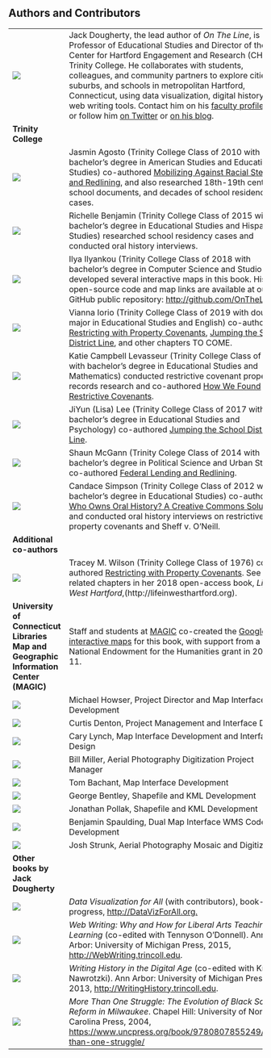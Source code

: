 ## Authors and Contributors {-}

|               |               |
| ------------- | ------------- |
| ![](images/dougherty-jack-150.png) | Jack Dougherty, the lead author of *On The Line*, is Professor of Educational Studies and Director of the Center for Hartford Engagement and Research (CHER) at Trinity College. He collaborates with students, colleagues, and community partners to explore cities, suburbs, and schools in metropolitan Hartford, Connecticut, using data visualization, digital history, and web writing tools. Contact him on his [faculty profile page](http://internet2.trincoll.edu/facprofiles/Default.aspx?fid=1004266), or follow him [on Twitter](http://twitter.com/doughertyjack) or [on his blog](http://commons.trincoll.edu/jackdougherty). |
| **Trinity College**  |   |
| ![](images/agosto-jasmin-150.png) | Jasmin Agosto (Trinity College Class of 2010 with bachelor's degree in American Studies and Educational Studies) co-authored [Mobilizing Against Racial Steering and Redlining](challenging.html#mobilizing-against-racial-steering-and-redlining), and also researched 18th-19th century school documents, and decades of school residency cases.     |
| ![](images/benjamin-richelle-150.png)  | Richelle Benjamin (Trinity College Class of 2015 with bachelor's degree in Educational Studies and Hispanic Studies) researched school residency cases and conducted oral history interviews.   |
| ![](images/ilyankou-ilya-150.png) | Ilya Ilyankou (Trinity College Class of 2018 with bachelor's degree in Computer Science and Studio Arts) developed several interactive maps in this book. His open-source code and map links are available at our GitHub public repository: <http://github.com/OnTheLine/>.    |
| ![](images/iorio-vianna-150.png) | Vianna Iorio (Trinity College Class of 2019 with double major in Educational Studies and English) co-authored [Restricting with Property Covenants](separating.html#restricting-with-property-covenants), [Jumping the School District Line](challenging.html#jumping-the-school-district-line), and other chapters TO COME.   |
| ![](images/levasseur-katie-150.png) | Katie Campbell Levasseur (Trinity College Class of 2011 with bachelor's degree in Educational Studies and Mathematics) conducted restrictive covenant property records research and co-authored [How We Found Restrictive Covenants](creating.html#how-we-found-restrictive-covenants).   |
| ![](images/lee-jiyun-150.png) | JiYun (Lisa) Lee (Trinity College Class of 2017 with bachelor's degree in Educational Studies and Psychology) co-authored [Jumping the School District Line](challenging.html#jumping-the-school-district-line).   |
| ![](images/mcgann-shaun-150.png) | Shaun McGann (Trinity Colege Class of 2014 with bachelor's degree in Political Science and Urban Studies) co-authored [Federal Lending and Redlining](separating.html#federal-lending-and-redlining).   |
| ![](images/simpson-candace-150.png) | Candace Simpson (Trinity College Class of 2012 with bachelor's degree in Educational Studies) co-authored [Who Owns Oral History? A Creative Commons Solution](creating.html#who-owns-oral-history-a-creative-commons-solution) and conducted oral history interviews on restrictive property covenants and Sheff v. O'Neill.  |
| **Additional co-authors**  |   |
| ![](images/wilson-tracey-150.png)  | Tracey M. Wilson (Trinity College Class of 1976) co-authored [Restricting with Property Covenants](separating.html#restricting-with-property-covenants). See related chapters in her 2018 open-access book, *Life in West Hartford*,(http://lifeinwesthartford.org).   |
| **University of Connecticut Libraries Map and Geographic Information Center (MAGIC)**  | Staff and students at [MAGIC](http://magic.lib.uconn.edu) co-created the [Google interactive maps](#mapping) for this book, with support from a National Endowment for the Humanities grant in 2010-11. |
| ![](images/howser-michael.png)  | Michael Howser, Project Director and Map Interface Development  |
| ![](images/denton-curtis.png)  | Curtis Denton, Project Management and Interface Design  |
| ![](images/lynch-cary.png)  | Cary Lynch, Map Interface Development and Interface Design  |
| ![](images/miller-bill.png)  | Bill Miller, Aerial Photography Digitization Project Manager  |
| ![](images/bachant-tom.png)  | Tom Bachant, Map Interface Development  |
| ![](images/bentley-george.png)  | George Bentley, Shapefile and KML Development  |
| ![](images/pollak-jonathan.png)  | Jonathan Pollak, Shapefile and KML Development  |
| ![](images/spaulding-benjamin.png)  | Benjamin Spaulding, Dual Map Interface WMS Code Development  |
| ![](images/strunk-josh.png)  | Josh Strunk, Aerial Photography Mosaic and Digitization  |
| **Other books by Jack Dougherty** |  |
| ![](images/coverDataVizForAll165w.jpg)  | *Data Visualization for All* (with contributors), book-in-progress, <http://DataVizForAll.org.>  |
| ![](images/coverWebWriting165w.jpg)  | *Web Writing: Why and How for Liberal Arts Teaching and Learning* (co-edited with Tennyson O'Donnell). Ann Arbor: University of Michigan Press, 2015, <http://WebWriting.trincoll.edu>.  |
| ![](images/coverWHDA165w.jpg)  |  *Writing History in the Digital Age* (co-edited with Kristen Nawrotzki). Ann Arbor: University of Michigan Press, 2013, <http://WritingHistory.trincoll.edu>.            |
| ![](images/coverMTOS165w.jpg)  |  *More Than One Struggle: The Evolution of Black School Reform in Milwaukee*. Chapel Hill: University of North Carolina Press, 2004, <https://www.uncpress.org/book/9780807855249/more-than-one-struggle/>   |
